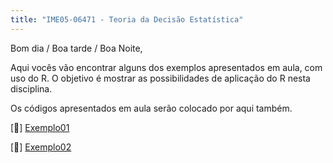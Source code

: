 ```yaml
---
title: "IME05-06471 - Teoria da Decisão Estatística"
---
```


Bom dia / Boa tarde / Boa Noite,

Aqui vocês vão encontrar alguns dos exemplos apresentados em aula, com uso do R. O objetivo é mostrar as possibilidades de aplicação do R nesta disciplina.

Os códigos apresentados em aula serão colocado por aqui também.

\[📖\] <a href="./estudos_de_caso/exe01.html" class="link">Exemplo01</a>

\[📖\] <a href="./estudos_de_caso/exe02.html" class="link">Exemplo02</a>
